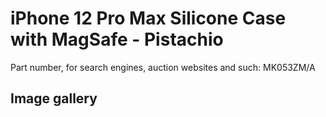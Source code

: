 
# iPhone 12 Pro Max Silicone Case with MagSafe - Pistachio

Part number, for search engines, auction websites and such: MK053ZM/A

## Image gallery

<div style={{ width: '100%', maxWidth: '768px' }}>
<GalleryComponent
    images={[
      {
        original: "/everysource/MK053.webp",
        thumbnail: "/everypreview/MK053.webp",
      },
      {
        original: "/everysource/MK053_AV1.webp",
        thumbnail: "/everypreview/MK053_AV1.webp",
      },
      {
        original: "/everysource/MK053_AV2.webp",
        thumbnail: "/everypreview/MK053_AV2.webp",
      },
      {
        original: "/everysource/MK053_AV3.webp",
        thumbnail: "/everypreview/MK053_AV3.webp",
      }
    ]}
  />
</div>